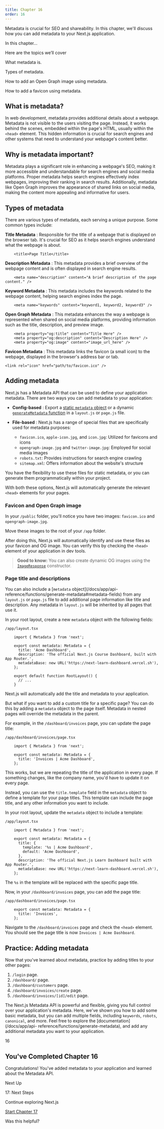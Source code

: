```yaml
---
title: Chapter 16
order: 16
---
```


Metadata is crucial for SEO and shareability. In this chapter, we'll discuss
how you can add metadata to your Next.js application.

In this chapter...

Here are the topics we’ll cover

What metadata is.

Types of metadata.

How to add an Open Graph image using metadata.

How to add a favicon using metadata.

## What is metadata?

In web development, metadata provides additional details about a webpage.
Metadata is not visible to the users visiting the page. Instead, it works
behind the scenes, embedded within the page's HTML, usually within the
`<head>` element. This hidden information is crucial for search engines and
other systems that need to understand your webpage's content better.

## Why is metadata important?

Metadata plays a significant role in enhancing a webpage's SEO, making it more
accessible and understandable for search engines and social media platforms.
Proper metadata helps search engines effectively index webpages, improving
their ranking in search results. Additionally, metadata like Open Graph
improves the appearance of shared links on social media, making the content
more appealing and informative for users.

## Types of metadata

There are various types of metadata, each serving a unique purpose. Some
common types include:

**Title Metadata** : Responsible for the title of a webpage that is displayed
on the browser tab. It's crucial for SEO as it helps search engines understand
what the webpage is about.

```tsx
    <title>Page Title</title>
```
**Description Metadata** : This metadata provides a brief overview of the
webpage content and is often displayed in search engine results.
```tsx
    <meta name="description" content="A brief description of the page content." />
```
**Keyword Metadata** : This metadata includes the keywords related to the
webpage content, helping search engines index the page.
```tsx
    <meta name="keywords" content="keyword1, keyword2, keyword3" />
```
**Open Graph Metadata** : This metadata enhances the way a webpage is
represented when shared on social media platforms, providing information such
as the title, description, and preview image.
```
    <meta property="og:title" content="Title Here" />
    <meta property="og:description" content="Description Here" />
    <meta property="og:image" content="image_url_here" />
```
**Favicon Metadata** : This metadata links the favicon (a small icon) to the
webpage, displayed in the browser's address bar or tab.

    <link rel="icon" href="path/to/favicon.ico" />

## Adding metadata

Next.js has a Metadata API that can be used to define your application
metadata. There are two ways you can add metadata to your application:

- **Config-based** : Export a [static `metadata` object](/docs/app/api-reference/functions/generate-metadata#metadata-object) or a dynamic [`generateMetadata` function](/docs/app/api-reference/functions/generate-metadata#generatemetadata-function) in a `layout.js` or `page.js` file.

- **File-based** : Next.js has a range of special files that are specifically used for metadata purposes:

  - `favicon.ico`, `apple-icon.jpg`, and `icon.jpg`: Utilized for favicons and icons
  - `opengraph-image.jpg` and `twitter-image.jpg`: Employed for social media images
  - `robots.txt`: Provides instructions for search engine crawling
  - `sitemap.xml`: Offers information about the website's structure

You have the flexibility to use these files for static metadata, or you can
generate them programmatically within your project.

With both these options, Next.js will automatically generate the relevant
`<head>` elements for your pages.

### Favicon and Open Graph image

In your `/public` folder, you'll notice you have two images: `favicon.ico` and
`opengraph-image.jpg`.

Move these images to the root of your `/app` folder.

After doing this, Next.js will automatically identify and use these files as
your favicon and OG image. You can verify this by checking the `<head>`
element of your application in dev tools.

> **Good to know:** You can also create dynamic OG images using the
> [`ImageResponse`](/docs/app/api-reference/functions/image-response)
> constructor.

### Page title and descriptions

You can also include a [`metadata` object](/docs/app/api-
reference/functions/generate-metadata#metadata-fields) from any `layout.js` or
`page.js` file to add additional page information like title and description.
Any metadata in `layout.js` will be inherited by all pages that use it.

In your root layout, create a new `metadata` object with the following fields:
```tsx
/app/layout.tsx

    import { Metadata } from 'next';

    export const metadata: Metadata = {
      title: 'Acme Dashboard',
      description: 'The official Next.js Course Dashboard, built with App Router.',
      metadataBase: new URL('https://next-learn-dashboard.vercel.sh'),
    };

    export default function RootLayout() {
      // ...
    }
```
Next.js will automatically add the title and metadata to your application.

But what if you want to add a custom title for a specific page? You can do
this by adding a `metadata` object to the page itself. Metadata in nested
pages will override the metadata in the parent.

For example, in the `/dashboard/invoices` page, you can update the page title:
```tsx
/app/dashboard/invoices/page.tsx

    import { Metadata } from 'next';

    export const metadata: Metadata = {
      title: 'Invoices | Acme Dashboard',
    };
```
This works, but we are repeating the title of the application in every page.
If something changes, like the company name, you'd have to update it on every
page.

Instead, you can use the `title.template` field in the `metadata` object to
define a template for your page titles. This template can include the page
title, and any other information you want to include.

In your root layout, update the `metadata` object to include a template:
```tsx
/app/layout.tsx

    import { Metadata } from 'next';

    export const metadata: Metadata = {
      title: {
        template: '%s | Acme Dashboard',
        default: 'Acme Dashboard',
      },
      description: 'The official Next.js Learn Dashboard built with App Router.',
      metadataBase: new URL('https://next-learn-dashboard.vercel.sh'),
    };
```
The `%s` in the template will be replaced with the specific page title.

Now, in your `/dashboard/invoices` page, you can add the page title:

```tsx
/app/dashboard/invoices/page.tsx

    export const metadata: Metadata = {
      title: 'Invoices',
    };
```

Navigate to the `/dashboard/invoices` page and check the `<head>` element. You should see the page title is now `Invoices | Acme Dashboard`.

## Practice: Adding metadata

Now that you've learned about metadata, practice by adding titles to your
other pages:

1. `/login` page.
2. `/dashboard/` page.
3. `/dashboard/customers` page.
4. `/dashboard/invoices/create` page.
5. `/dashboard/invoices/[id]/edit` page.

The Next.js Metadata API is powerful and flexible, giving you full control
over your application's metadata. Here, we've shown you how to add some basic
metadata, but you can add multiple fields, including `keywords`, `robots`,
`canonical`, and more. Feel free to explore the [documentation](/docs/app/api-
reference/functions/generate-metadata), and add any additional metadata you
want to your application.

16

## You've Completed Chapter 16

Congratulations! You've added metadata to your application and learned about
the Metadata API.

Next Up

17: Next Steps

Continue exploring Next.js

[Start Chapter 17](/learn/dashboard-app/next-steps)

Was this helpful?
